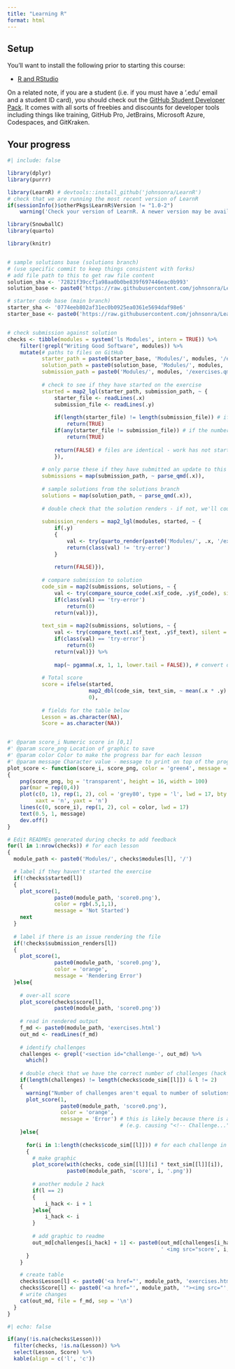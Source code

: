 ```yaml
---
title: "Learning R"
format: html
---
```


<!-- This file is not intended to be edited -->
<!-- Render this file to see automated progress updates on your exercises -->

## Setup

You'll want to install the following prior to starting this course:

* [R and RStudio](https://posit.co/download/rstudio-desktop/)

On a related note, if you are a student (i.e. if you must have a '.edu' email and a student ID card), you should check out the [GitHub Student Developer Pack](https://education.github.com/pack). It comes with all sorts of freebies and discounts for developer tools including things like training, GitHub Pro, JetBrains, Microsoft Azure, Codespaces, and GitKraken.

## Your progress

```r
#| include: false

library(dplyr)
library(purrr)

library(LearnR) # devtools::install_github('johnsonra/LearnR')
# check that we are running the most recent version of LearnR
if(sessionInfo()$otherPkgs$LearnR$Version != "1.0-2")
    warning('Check your version of LearnR. A newer version may be available')

library(SnowballC)
library(quarto)

library(knitr)


# sample solutions base (solutions branch)
# (use specific commit to keep things consistent with forks)
# add file path to this to get raw file content
solution_sha <- '72821f39ccf1a98aa0b0be839f697446eac0b993'
solution_base <- paste0('https://raw.githubusercontent.com/johnsonra/Learning-R/', solution_sha, '/')

# starter code base (main branch)
starter_sha <- '0774eeb802af31ec0b0925ea0361e5694daf98e6'
starter_base <- paste0('https://raw.githubusercontent.com/johnsonra/Learning-R/', starter_sha, '/')


# check submission against solution
checks <- tibble(modules = system('ls Modules', intern = TRUE)) %>%
    filter(!grepl("Writing Good Software", modules)) %>%
    mutate(# paths to files on GitHub
           starter_path = paste0(starter_base, 'Modules/', modules, '/exercises.qmd'),
           solution_path = paste0(solution_base, 'Modules/', modules, '/exercises.qmd'),
           submission_path = paste0('Modules/', modules, '/exercises.qmd'),
           
           # check to see if they have started on the exercise
           started = map2_lgl(starter_path, submission_path, ~ {
               starter_file <- readLines(.x)
               submission_file <- readLines(.y)
               
               if(length(starter_file) != length(submission_file)) # if we have added lines, work has begun
                   return(TRUE)
               if(any(starter_file != submission_file)) # if the number of lines in the same, but some lines have changed...
                   return(TRUE)
               
               return(FALSE) # files are identical - work has not started
               }),
           
           # only parse these if they have submitted an update to this file
           submissions = map(submission_path, ~ parse_qmd(.x)),
           
           # sample solutions from the solutions branch
           solutions = map(solution_path, ~ parse_qmd(.x)),
           
           # double check that the solution renders - if not, we'll count it as incomplete
           
           submission_renders = map2_lgl(modules, started, ~ {
               if(.y)
               {
                   val <- try(quarto_render(paste0('Modules/', .x, '/exercises.qmd')), silent = TRUE)
                   return(class(val) != 'try-error')
               }
               
               return(FALSE)}),
           
           # compare submission to solution
           code_sim = map2(submissions, solutions, ~ {
               val <- try(compare_source_code(.x$f_code, .y$f_code), silent = TRUE)
               if(class(val) == 'try-error')
                   return(0)
               return(val)}),
               
           text_sim = map2(submissions, solutions, ~ {
               val <- try(compare_text(.x$f_text, .y$f_text), silent = TRUE)
               if(class(val) == 'try-error')
                   return(0)
               return(val)}) %>%
               
               map(~ pgamma(.x, 1, 1, lower.tail = FALSE)), # convert distances to scores (figure out this distribution later - will probably be problem dependent)
           
           # Total score
           score = ifelse(started,
                          map2_dbl(code_sim, text_sim, ~ mean(.x * .y) %>% as.double),
                          0),
           
           # fields for the table below
           Lesson = as.character(NA),
           Score = as.character(NA))


#' @param score_i Numeric score in [0,1]
#' @param score_png Location of graphic to save
#' @param color Color to make the progress bar for each lesson
#' @param message Character value - message to print on top of the progress bar
plot_score <- function(score_i, score_png, color = 'green4', message = paste0(round(score_i*100), '%'))
{
    png(score_png, bg = 'transparent', height = 16, width = 100)
    par(mar = rep(0,4))                                                       # get rid of margins
    plot(c(0, 1), rep(1, 2), col = 'grey80', type = 'l', lwd = 17, bty = 'n', # background for score line
         xaxt = 'n', yaxt = 'n')
    lines(c(0, score_i), rep(1, 2), col = color, lwd = 17)                    # line from 0 to score
    text(0.5, 1, message)                                                     # percentage
    dev.off()
}

# Edit READMEs generated during checks to add feedback
for(l in 1:nrow(checks)) # for each lesson
{
  module_path <- paste0('Modules/', checks$modules[l], '/')

  # label if they haven't started the exercise
  if(!checks$started[l])
  {
    plot_score(1,
               paste0(module_path, 'score0.png'),
               color = rgb(.5,1,1),
               message = 'Not Started')
    next
  }
  
  # label if there is an issue rendering the file
  if(!checks$submission_renders[l])
  {
    plot_score(1,
               paste0(module_path, 'score0.png'),
               color = 'orange',
               message = 'Rendering Error')
  }else{
  
    # over-all score
    plot_score(checks$score[l],
               paste0(module_path, 'score0.png'))
  
    # read in rendered output
    f_md <- paste0(module_path, 'exercises.html')
    out_md <- readLines(f_md)
  
    # identify challenges
    challenges <- grepl('<section id="challenge-', out_md) %>%
      which()
  
    # double check that we have the correct number of challenges (hack module 2 for now)
    if(length(challenges) != length(checks$code_sim[[l]]) & l != 2)
    {
      warning("Number of challenges aren't equal to number of solutions")
      plot_score(1,
                 paste0(module_path, 'score0.png'),
                 color = 'orange',
                 message = 'Error') # this is likely because there is a hard return that was removed
                                    # (e.g. causing "<!-- Challenge..." to be included in the line before it should be)
    }else{
  
      for(i in 1:length(checks$code_sim[[l]])) # for each challenge in lesson `l`
      {
        # make graphic
        plot_score(with(checks, code_sim[[l]][i] * text_sim[[l]][i]),
                   paste0(module_path, 'score', i, '.png'))
          
        # another module 2 hack
        if(l == 2)
        {
            i_hack <- i + 1
        }else{
            i_hack <- i
        }
    
        # add graphic to readme
        out_md[challenges[i_hack] + 1] <- paste0(out_md[challenges[i_hack] + 1],
                                                 ' <img src="score', i, '.png">')
      }
    }

    # create table
    checks$Lesson[l] <- paste0('<a href="', module_path, 'exercises.html">', gsub('-', ' ', checks$modules[l]), "</a>")
    checks$Score[l] <- paste0('<a href="', module_path, '"><img src="', module_path, 'score0.png"></a>')
    # write changes
    cat(out_md, file = f_md, sep = '\n')
  }  
}
```

```r
#| echo: false

if(any(!is.na(checks$Lesson)))
  filter(checks, !is.na(Lesson)) %>%
  select(Lesson, Score) %>%
  kable(align = c('l', 'c'))
```
